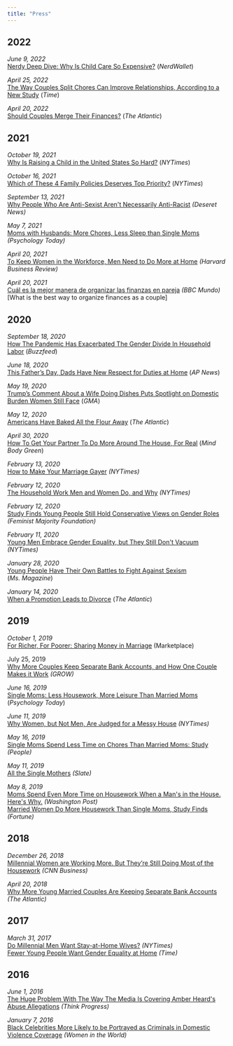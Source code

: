 ```yaml
---
title: "Press"
---
```


## **2022**

*June 9, 2022*\
[Nerdy Deep Dive: Why Is Child Care So Expensive?](http://www.nerdwallet.com/article/finance/smart-money-podcast-nerdy-deep-dive-why-is-child-care-so-expensive){target="_blank"} (*NerdWallet*)\

*April 25, 2022*\
[The Way Couples Split Chores Can Improve Relationships, According to a New Study](https://time.com/6168794/sharing-chores-can-improve-relationships-study/){target="_blank"} (*Time*)\

*April 20, 2022*\
[Should Couples Merge Their Finances?](https://www.theatlantic.com/family/archive/2022/04/how-couples-should-manage-finances-hybrid-model/629607/){target="_blank"} (*The Atlantic*)\

## **2021**

*October 19, 2021*\
[Why Is Raising a Child in the United States So Hard?](https://www.nytimes.com/2021/10/19/opinion/child-care-biden-pre-k.html){target="_blank"} (*NYTimes*)\

*October 16, 2021*\
[Which of These 4 Family Policies Deserves Top Priority?](http://www.nytimes.com/2021/10/13/upshot/of-four-family-policies-in-democrats-bill-which-is-most-important.html){target="_blank"} (*NYTimes*)\

*September 13, 2021*\
[Why People Who Are Anti-Sexist Aren\'t Necessarily Anti-Racist](https://www.deseret.com/2021/9/12/22663552/general-social-survey-says-acceptance-of-gender-equality-race-equity-moved-at-different-paces-racism){target="_blank"} *(Deseret News)*\

*May 7, 2021*\
[Moms with Husbands: More Chores, Less Sleep than Single Moms](https://www.psychologytoday.com/us/blog/living-single/202105/moms-husbands-more-chores-less-sleep-single-moms){target="_blank"} *(Psychology Today)*\

*April 20, 2021*\
[To Keep Women in the Workforce, Men Need to Do More at Home](https://hbr.org/2021/04/to-keep-women-in-the-workforce-men-need-to-do-more-at-home){target="_blank"} *(Harvard Business Review)*\

*April 20, 2021*\
[Cuál es la mejor manera de organizar las finanzas en pareja](https://www.bbc.com/mundo/noticias-56781147){target="_blank"} *(BBC Mundo)*\
[What is the best way to organize finances as a couple]\

## **2020**

*September 18, 2020*\
[How The Pandemic Has Exacerbated The Gender Divide In Household Labor](https://www.buzzfeednews.com/article/elaminabdelmahmoud/parenting-dads-gender-gap){target="_blank"} (*Buzzfeed*)\

*June 18, 2020*\
[This Father's Day, Dads Have New Respect for Duties at Home](https://apnews.com/89725bd615f8ccb19c4b961d9c1adb1a){target="_blank"} (*AP News*)\

*May 19, 2020*\
[Trump's Comment About a Wife Doing Dishes Puts Spotlight on Domestic Burden Women Still Face](http://www.goodmorningamerica.com/news/story/trumps-comment-wife-dishes-puts-spotlight-domestic-burden-70766958){target="_blank"} (*GMA*)\

*May 12, 2020*\
[Americans Have Baked All the Flour Away](https://www.theatlantic.com/health/archive/2020/05/why-theres-no-flour-during-coronavirus/611527/){target="_blank"} (*The Atlantic*)\

*April 30, 2020*\
[How To Get Your Partner To Do More Around The House, For Real](https://www.mindbodygreen.com/articles/how-to-get-your-partner-to-do-their-fair-share-of-household-chores){target="_blank"} (*Mind Body Green*)\

*February 13, 2020*\
[How to Make Your Marriage Gayer](https://www.nytimes.com/2020/02/13/opinion/sunday/marriage-housework-gender-happiness.html){target="_blank"} *(NYTimes)*\

*February 12, 2020*\
[The Household Work Men and Women Do, and Why](https://www.nytimes.com/2020/02/12/us/the-household-work-men-and-women-do-and-why.html){target="_blank"} *(NYTimes)*\

*February 12, 2020*\
[Study Finds Young People Still Hold Conservative Views on Gender Roles](http://feminist.org/blog/index.php/2020/02/12/study-finds-young-people-still-hold-conservative-views-on-gender-roles/){target="_blank"} *(Feminist Majority Foundation)*\

*February 11, 2020*\
[Young Men Embrace Gender Equality, but They Still Don\'t Vacuum](https://t.co/Vy11Xp2WEF?amp=1){target="_blank"} *(NYTimes)*\

*January 28, 2020*\
[Young People Have Their Own Battles to Fight Against Sexism](https://msmagazine.com/2020/01/28/young-people-have-their-own-battles-to-fight-against-sexism/){target="_blank"} (*Ms. Magazine*)\

*January 14, 2020*\
[When a Promotion Leads to Divorce](https://www.theatlantic.com/ideas/archive/2020/01/whos-afraid-of-ambitious-women/604855/){target="_blank"} (*The Atlantic*)\

## **2019**

*October 1, 2019*\
[For Richer, For Poorer: Sharing Money in Marriage](https://www.marketplace.org/2019/09/30/for-richer-for-poorer-sharing-money-in-marriage/){target="_blank"} (Marketplace)\

​July 25, 2019\
[Why More Couples Keep Separate Bank Accounts, and How One Couple Makes it Work](https://grow.acorns.com/why-more-couples-keep-separate-bank-accounts/){target="_blank"} *(GROW)*\

*June 16, 2019*\
[Single Moms: Less Housework, More Leisure Than Married Moms](https://www.psychologytoday.com/us/blog/living-single/201906/single-moms-less-housework-more-leisure-married-moms){target="_blank"} (*Psychology Today*)\

*June 11, 2019*\
[Why Women, but Not Men, Are Judged for a Messy House](https://www.nytimes.com/2019/06/11/upshot/why-women-but-not-men-are-judged-for-a-messy-house.html){target="_blank"} *(NYTimes)*\

*May 16, 2019*\
[Single Moms Spend Less Time on Chores Than Married Moms: Study](https://people.com/parents/single-moms-spend-less-time-on-housework-than-married-moms/){target="_blank"} *(People)*\

*May 11, 2019*\
[All the Single Mothers](https://slate.com/human-interest/2019/05/single-moms-fewer-chores-free-time-married.html){target="_blank"} *(Slate)*\

*May 8, 2019*\
[Moms Spend Even More Time on Housework When a Man\'s in the House. Here\'s Why.](https://www.washingtonpost.com/opinions/moms-spend-even-more-time-on-housework-when-a-mans-in-the-house-heres-why/2019/05/08/319da006-71ba-11e9-8be0-ca575670e91c_story.html){target="_blank"} *(Washington Post)*\
[Married Women Do More Housework Than Single Moms, Study Finds](http://fortune.com/2019/05/08/married-single-moms-housework/){target="_blank"} *(Fortune)*

## **2018**

*December 26, 2018*\
[Millennial Women are Working More. But They're Still Doing Most of the Housework](https://cnn.it/2RkBv3e){target="_blank"} *(CNN Business)*\

*April 20, 2018*\
[Why More Young Married Couples Are Keeping Separate Bank Accounts](https://www.theatlantic.com/family/archive/2018/04/young-couples-separate-bank-accounts/558473/){target="_blank"} *(The Atlantic)*\

## **2017**

*March 31, 2017*\
[Do Millennial Men Want Stay-at-Home Wives?](https://www.nytimes.com/2017/03/31/opinion/sunday/do-millennial-men-want-stay-at-home-wives.html?_r=0){target="_blank"} *(NYTimes)*\
[Fewer Young People Want Gender Equality at Home](http://time.com/4718281/fewer-young-people-want-gender-equality-at-home/){target="_blank"} *(Time)*

## **2016**
*June 1, 2016*\
[The Huge Problem With The Way The Media Is Covering Amber Heard\'s Abuse Allegations](https://thinkprogress.org/the-huge-problem-with-the-way-the-media-is-covering-amber-heards-abuse-allegations-b7bf4624b87c/){target="_blank"} *(Think Progress)*\

*January 7, 2016*\
[Black Celebrities More Likely to be Portrayed as Criminals in Domestic Violence Coverage](https://womenintheworld.com/2016/01/07/black-celebrities-more-likely-to-be-portrayed-as-criminals-in-domestic-violence-coverage/){target="_blank"} *(Women in the World)*\
